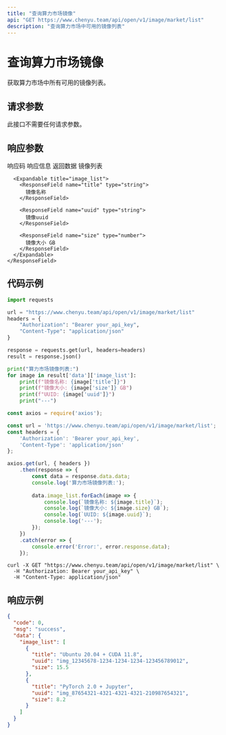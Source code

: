 ```yaml
---
title: "查询算力市场镜像"
api: "GET https://www.chenyu.team/api/open/v1/image/market/list"
description: "查询算力市场中可用的镜像列表"
---
```


# 查询算力市场镜像

获取算力市场中所有可用的镜像列表。

## 请求参数

此接口不需要任何请求参数。

## 响应参数

<ResponseField name="code" type="integer">
  响应码
</ResponseField>

<ResponseField name="msg" type="string">
  响应信息
</ResponseField>

<ResponseField name="data" type="object">
  返回数据
  
  <Expandable title="data">
    <ResponseField name="image_list" type="array">
      镜像列表
      
      <Expandable title="image_list">
        <ResponseField name="title" type="string">
          镜像名称
        </ResponseField>
        
        <ResponseField name="uuid" type="string">
          镜像uuid
        </ResponseField>
        
        <ResponseField name="size" type="number">
          镜像大小 GB
        </ResponseField>
      </Expandable>
    </ResponseField>
  </Expandable>
</ResponseField>

## 代码示例

<CodeGroup>

```python Python
import requests

url = "https://www.chenyu.team/api/open/v1/image/market/list"
headers = {
    "Authorization": "Bearer your_api_key",
    "Content-Type": "application/json"
}

response = requests.get(url, headers=headers)
result = response.json()

print("算力市场镜像列表:")
for image in result['data']['image_list']:
    print(f"镜像名称: {image['title']}")
    print(f"镜像大小: {image['size']} GB")
    print(f"UUID: {image['uuid']}")
    print("---")
```

```javascript JavaScript
const axios = require('axios');

const url = 'https://www.chenyu.team/api/open/v1/image/market/list';
const headers = {
    'Authorization': 'Bearer your_api_key',
    'Content-Type': 'application/json'
};

axios.get(url, { headers })
    .then(response => {
        const data = response.data.data;
        console.log('算力市场镜像列表:');
        
        data.image_list.forEach(image => {
            console.log(`镜像名称: ${image.title}`);
            console.log(`镜像大小: ${image.size} GB`);
            console.log(`UUID: ${image.uuid}`);
            console.log('---');
        });
    })
    .catch(error => {
        console.error('Error:', error.response.data);
    });
```

```curl cURL
curl -X GET "https://www.chenyu.team/api/open/v1/image/market/list" \
  -H "Authorization: Bearer your_api_key" \
  -H "Content-Type: application/json"
```

</CodeGroup>

## 响应示例

```json
{
  "code": 0,
  "msg": "success",
  "data": {
    "image_list": [
      {
        "title": "Ubuntu 20.04 + CUDA 11.8",
        "uuid": "img_12345678-1234-1234-1234-123456789012",
        "size": 15.5
      },
      {
        "title": "PyTorch 2.0 + Jupyter",
        "uuid": "img_87654321-4321-4321-4321-210987654321",
        "size": 8.2
      }
    ]
  }
}
```